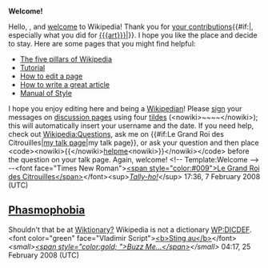 <article id="15641492" title=User talk:Lilnatvsavg>
	<talkpage id="15641492" title="User talk:Lilnatvsavg">
'''Welcome!'''

Hello, {{BASEPAGENAME}}, and [[Wikipedia:Introduction|welcome]] to Wikipedia! Thank you for [[Special:Contributions/{{BASEPAGENAME}}|your contributions]]{{#if:|, especially what you did for [[{{{art}}}]]|}}. I hope you like the place and decide to stay. Here are some pages that you might find helpful:
*[[Wikipedia:Five pillars|The five pillars of Wikipedia]]
*[[Wikipedia:Tutorial|Tutorial]]
*[[Wikipedia:How to edit a page|How to edit a page]]
*[[Wikipedia:Article development|How to write a great article]]
*[[Wikipedia:Manual of Style|Manual of Style]]
I hope you enjoy editing here and being a [[Wikipedia:Wikipedians|Wikipedian]]! Please [[Wikipedia:Signatures|sign]] your messages on [[Wikipedia:talk page|discussion page]]s using four [[tilde]]s (&lt;nowiki&gt;~~~~&lt;/nowiki&gt;); this will automatically insert your username and the date. If you need help, check out [[Wikipedia:Questions]], ask me on {{#if:Le Grand Roi des Citrouilles|[[user talk:Le Grand Roi des Citrouilles|my talk page]]|my talk page}}, or ask your question and then place &lt;code&gt;&lt;nowiki&gt;{{&lt;/nowiki&gt;[[:Category:Wikipedians looking for help|helpme]]&lt;nowiki&gt;}}&lt;/nowiki&gt;&lt;/code&gt; before the question on your talk page. Again, welcome! &lt;!-- Template:Welcome --&gt; --&lt;font face=&quot;Times New Roman&quot;&gt;[[User:Le Grand Roi des Citrouilles|&lt;span style=&quot;color:#009&quot;&gt;Le Grand Roi des Citrouilles&lt;/span&gt;]]&lt;/font&gt;&lt;sup&gt;''[[User talk:Le Grand Roi des Citrouilles|Tally-ho!]]''&lt;/sup&gt; 17:36, 7 February 2008 (UTC)

==[[Phasmophobia]]==
Shouldn't that be at [http://en.wiktionary.org/wiki/Main_Page Wiktionary?] Wikipedia is not a dictionary [[WP:DICDEF]]. &lt;font color=&quot;green&quot; face=&quot;Vladimir Script&quot;&gt;[[User:Sting au|&lt;b&gt;Sting au&lt;/b&gt;]]&lt;/font&gt; ''&lt;small&gt;[[User_talk:Sting au|&lt;span style=&quot;color:gold; &quot;&gt;Buzz Me...&lt;/span&gt;]]&lt;/small&gt;'' 04:17, 25 February 2008 (UTC)
	</talkpage>
</article>